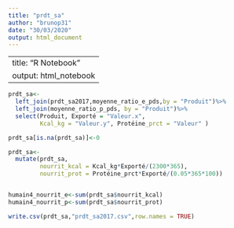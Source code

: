 ```yaml
---
title: "prdt_sa"
author: "brunop31"
date: "30/03/2020"
output: html_document
---
```


---
title: "R Notebook"
output: html_notebook
---

```r
prdt_sa<-
  left_join(prdt_sa2017,moyenne_ratio_e_pds,by = "Produit")%>%
  left_join(moyenne_ratio_p_pds, by = "Produit")%>%
  select(Produit, Exporté = "Valeur.x",
         Kcal_kg = "Valeur.y", Protéine_prct = "Valeur" )

prdt_sa[is.na(prdt_sa)]<-0

prdt_sa<-
  mutate(prdt_sa,
         nourrit_kcal = Kcal_kg*Exporté/(2300*365),
         nourrit_prot = Protéine_prct*Exporté/(0.05*365*100))


humain4_nourrit_e<-sum(prdt_sa$nourrit_kcal)
humain4_nourrit_p<-sum(prdt_sa$nourrit_prot)

write.csv(prdt_sa,"prdt_sa2017.csv",row.names = TRUE)
```
